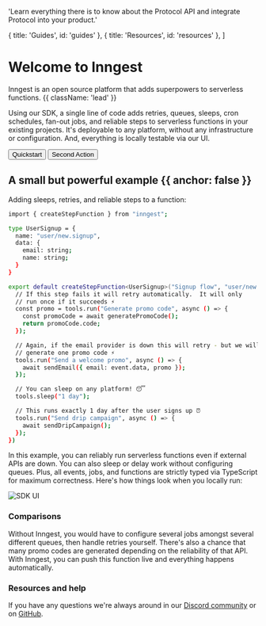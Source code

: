 
  'Learn everything there is to know about the Protocol API and integrate Protocol into your product.'

  { title: 'Guides', id: 'guides' },
  { title: 'Resources', id: 'resources' },
]

# Welcome to Inngest

Inngest is an open source platform that adds superpowers to serverless functions. {{ className: 'lead' }}

Using our SDK, a single line of code adds retries, queues, sleeps, cron schedules, fan-out jobs, and reliable steps to serverless functions in your existing projects. It's deployable to any platform, without any infrastructure or configuration. And, everything is locally testable via our UI.

<div className="not-prose mb-16 mt-6 flex gap-3">
  <Button size="sm" href="/quickstart" arrow="right">Quickstart</Button>
  <Button size="sm" href="/sdks" variant="secondary">Second Action</Button>
</div>

## A small but powerful example {{ anchor: false }}

Adding sleeps, retries, and reliable steps to a function:

<CodeGroup>

```bash {{ language: 'js' }}
import { createStepFunction } from "inngest";

type UserSignup = {
  name: "user/new.signup",
  data: {
    email: string;
    name: string;
  }
}

export default createStepFunction<UserSignup>("Signup flow", "user/new.signup", ({ event, tools }) => {
  // If this step fails it will retry automatically.  It will only
  // run once if it succeeds ⚡
  const promo = tools.run("Generate promo code", async () => {
    const promoCode = await generatePromoCode();
    return promoCode.code;
  });

  // Again, if the email provider is down this will retry - but we will only
  // generate one promo code ⚡
  tools.run("Send a welcome promo", async () => {
    await sendEmail({ email: event.data, promo });
  });

  // You can sleep on any platform! 😴
  tools.sleep("1 day");

  // This runs exactly 1 day after the user signs up ⏰
  tools.run("Send drip campaign", async () => {
    await sendDripCampaign();
  });
})
```

</CodeGroup>

In this example, you can reliably run serverless functions even if external APIs are down. You can also sleep or delay work without configuring queues. Plus, all events, jobs, and functions are strictly typed via TypeScript for maximum correctness. Here's how things look when you locally run:

![SDK UI](/assets/docs/dev-server-example.png)


### Comparisons

Without Inngest, you would have to configure several jobs amongst several different queues, then handle retries yourself. There's also a chance that many promo codes are generated depending on the reliability of that API. With Inngest, you can push this function live and everything happens automatically.

<Guides />

<Resources />


### Resources and help

If you have any questions we're always around in our [Discord community](https://discord.gg/EuesV2ZSnX) or on [GitHub](https://github.com/inngest/inngest).